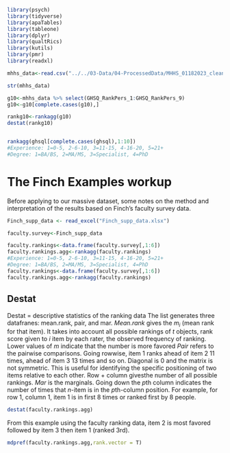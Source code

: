 ```r
library(psych)
library(tidyverse)
library(apaTables)
library(tableone)
library(dplyr)
library(qualtRics)
library(kutils)
library(pmr)
library(readxl)


```

```r

mhhs_data<-read.csv("../../03-Data/04-ProcessedData/MHHS_01182023_cleanheader.csv")

str(mhhs_data)
```

```r
g10<-mhhs_data %>% select(GHSQ_RankPers_1:GHSQ_RankPers_9)
g10<-g10[complete.cases(g10),]

rankg10<-rankagg(g10)
destat(rankg10)


rankagg(ghsql[complete.cases(ghsql),1:10])
#Experience: 1=0-5, 2-6-10, 3=11-15, 4-16-20, 5=21+
#Degree: 1=BA/BS, 2=MA/MS, 3=Specialist, 4=PhD
```
# The Finch Examples workup
Before applying to our massive dataset, some notes on the method and interpretation of the results based on Finch's faculty survey data.
```r
Finch_supp_data <- read_excel("Finch_supp_data.xlsx")

faculty.survey<-Finch_supp_data

faculty.rankings<-data.frame(faculty.survey[,1:6])
faculty.rankings.agg<-rankagg(faculty.rankings) 
#Experience: 1=0-5, 2-6-10, 3=11-15, 4-16-20, 5=21+
#Degree: 1=BA/BS, 2=MA/MS, 3=Specialist, 4=PhD
faculty.rankings<-data.frame(faculty.survey[,1:6])
faculty.rankings.agg<-rankagg(faculty.rankings)
```

## Destat
Destat = descriptive statistics of the ranking data
The list generates three datafranes: mean.rank, pair, and mar. 
*Mean.rank* gives the $m_i$ (mean rank for that item). It takes into account all possible rankings of $t$ objects, rank score given to $i$ item by each rater, the observed frequency of ranking. Lower values of $m$ indicate that the number is more favored
*Pair* refers to the pairwise comparisons. Going rowwise, item 1 ranks ahead of item 2 11 times, ahead of item 3 13 times and so on. Diagonal is 0 and the matrix is not symmetric. This is useful for identifying the specific positioning of two items relative to each other. Row + column givesthe number of all possible rankings.
*Mar* is the marginals. Going down the $p$th column indicates the number of times that $n$-item is in the $p$th-column position. For example, for row 1, column 1, item 1 is in first 8 times or ranked first by 8 people. 

```r
destat(faculty.rankings.agg)

```
From this example using the faculty ranking data, item 2 is most favored followed by item 3 then item 1 (ranked 3rd). 


```r
mdpref(faculty.rankings.agg,rank.vector = T)

```

